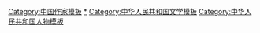 [[Category:中国作家模板|Category:中国作家模板]]
[[Category:中華人民共和國作家|*]]
[[Category:中华人民共和国文学模板|Category:中华人民共和国文学模板]]
[[Category:中华人民共和国人物模板|Category:中华人民共和国人物模板]]